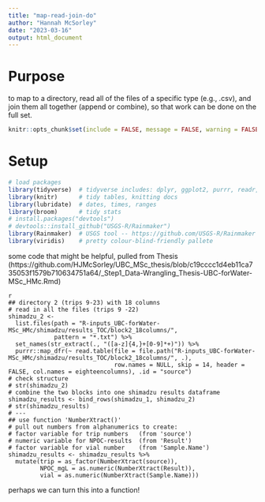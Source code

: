 ```yaml
---
title: "map-read-join-do"
author: "Hannah McSorley"
date: "2023-03-16"
output: html_document
---
```

# Purpose

to map to a directory, read all of the files of a specific type (e.g., .csv), and join them all together (append or combine), so that work can be done on the full set. 

```r
knitr::opts_chunk$set(include = FALSE, message = FALSE, warning = FALSE)
```

# Setup

```r
# load packages
library(tidyverse)  # tidyverse includes: dplyr, ggplot2, purrr, readr, forcats
library(knitr)      # tidy tables, knitting docs
library(lubridate)  # dates, times, ranges
library(broom)      # tidy stats
# install.packages("devtools")
# devtools::install_github("USGS-R/Rainmaker")
library(Rainmaker)  # USGS tool -- https://github.com/USGS-R/Rainmaker
library(viridis)    # pretty colour-blind-friendly pallete
```


some code that might be helpful, pulled from Thesis (https://github.com/HJMcSorley/UBC_MSc_thesis/blob/c19cccc1d4eb11ca735053f1579b710634751a64/_Step1_Data-Wrangling_Thesis-UBC-forWater-MSc_HMc.Rmd)

```
{r}
## directory 2 (trips 9-23) with 18 columns
# read in all the files (trips 9 -22)
shimadzu_2 <- 
  list.files(path = "R-inputs_UBC-forWater-MSc_HMc/shimadzu/results_TOC/block2_18columns/", 
             pattern = "*.txt") %>% 
  set_names(str_extract(., "([a-z]{4,}+[0-9]*+)")) %>%
  purrr::map_dfr(~ read.table(file = file.path("R-inputs_UBC-forWater-MSc_HMc/shimadzu/results_TOC/block2_18columns/", .), 
                              row.names = NULL, skip = 14, header = FALSE, col.names = eighteencolumns), .id = "source") 
# check structure
# str(shimadzu_2)
# combine the two blocks into one shimadzu results dataframe
shimadzu_results <- bind_rows(shimadzu_1, shimadzu_2)
# str(shimadzu_results)
# ---
## use function 'NumberXtract()'
# pull out numbers from alphanumerics to create:
# factor variable for trip numbers   (from 'source')
# numeric variable for NPOC-results  (from 'Result')
# factor variable for vial number    (from 'Sample.Name')
shimadzu_results <- shimadzu_results %>% 
  mutate(trip = as_factor(NumberXtract(source)),
         NPOC_mgL = as.numeric(NumberXtract(Result)),
         vial = as.numeric(NumberXtract(Sample.Name)))
```

perhaps we can turn this into a function!


